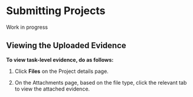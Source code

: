 # Submitting Projects

Work in progress

## Viewing the Uploaded Evidence

**To view task-level evidence, do as follows:**

1. Click **Files** on the Project details page.

2. On the Attachments page, based on the file type, click the relevant tab to view the attached evidence.